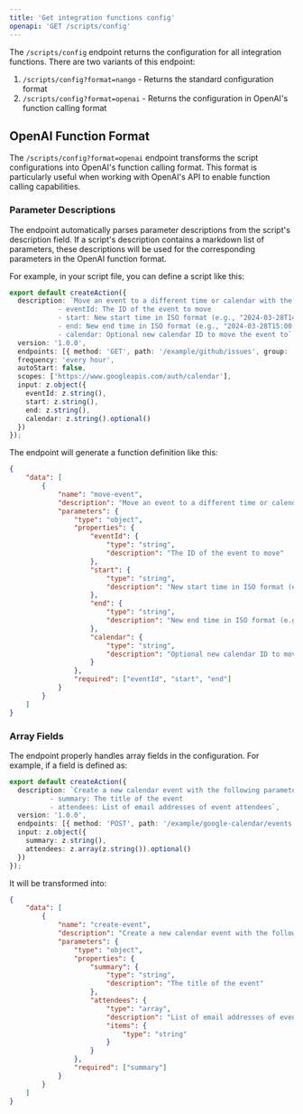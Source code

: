 ```yaml
---
title: 'Get integration functions config'
openapi: 'GET /scripts/config'
---
```


The `/scripts/config` endpoint returns the configuration for all integration functions. There are two variants of this endpoint:

1. `/scripts/config?format=nango` - Returns the standard configuration format
2. `/scripts/config?format=openai` - Returns the configuration in OpenAI's function calling format

## OpenAI Function Format

The `/scripts/config?format=openai` endpoint transforms the script configurations into OpenAI's function calling format. This format is particularly useful when working with OpenAI's API to enable function calling capabilities.

### Parameter Descriptions

The endpoint automatically parses parameter descriptions from the script's description field. If a script's description contains a markdown list of parameters, these descriptions will be used for the corresponding parameters in the OpenAI function format.

For example, in your script file, you can define a script like this:

```typescript google-calendar/actions/move-event.ts
export default createAction({
  description: `Move an event to a different time or calendar with the following parameters:
            - eventId: The ID of the event to move
            - start: New start time in ISO format (e.g., "2024-03-28T14:00:00")
            - end: New end time in ISO format (e.g., "2024-03-28T15:00:00")
            - calendar: Optional new calendar ID to move the event to`,
  version: '1.0.0',
  endpoints: [{ method: 'GET', path: '/example/github/issues', group: 'Issues' }],
  frequency: 'every hour',
  autoStart: false,
  scopes: ['https://www.googleapis.com/auth/calendar'],
  input: z.object({
    eventId: z.string(),
    start: z.string(),
    end: z.string(),
    calendar: z.string().optional()
  })
});
```

The endpoint will generate a function definition like this:

```json
{
    "data": [
        {
            "name": "move-event",
            "description": "Move an event to a different time or calendar with the following parameters:\n- eventId: The ID of the event to move\n- start: New start time in ISO format (e.g., \"2024-03-28T14:00:00\")\n- end: New end time in ISO format (e.g., \"2024-03-28T15:00:00\")\n- calendar: Optional new calendar ID to move the event to",
            "parameters": {
                "type": "object",
                "properties": {
                    "eventId": {
                        "type": "string",
                        "description": "The ID of the event to move"
                    },
                    "start": {
                        "type": "string",
                        "description": "New start time in ISO format (e.g., \"2024-03-28T14:00:00\")"
                    },
                    "end": {
                        "type": "string",
                        "description": "New end time in ISO format (e.g., \"2024-03-28T15:00:00\")"
                    },
                    "calendar": {
                        "type": "string",
                        "description": "Optional new calendar ID to move the event to"
                    }
                },
                "required": ["eventId", "start", "end"]
            }
        }
    ]
}
```

### Array Fields

The endpoint properly handles array fields in the configuration. For example, if a field is defined as:

```typescript google-calendar/actions/create-event.ts
export default createAction({
  description: `Create a new calendar event with the following parameters:
          - summary: The title of the event
          - attendees: List of email addresses of event attendees`,
  version: '1.0.0',
  endpoints: [{ method: 'POST', path: '/example/google-calendar/events', group: 'Events' }],
  input: z.object({
    summary: z.string(),
    attendees: z.array(z.string()).optional()
  })
});
```

It will be transformed into:

```json
{
    "data": [
        {
            "name": "create-event",
            "description": "Create a new calendar event with the following parameters:\n- summary: The title of the event\n- attendees: List of email addresses of event attendees",
            "parameters": {
                "type": "object",
                "properties": {
                    "summary": {
                        "type": "string",
                        "description": "The title of the event"
                    },
                    "attendees": {
                        "type": "array",
                        "description": "List of email addresses of event attendees",
                        "items": {
                            "type": "string"
                        }
                    }
                },
                "required": ["summary"]
            }
        }
    ]
}
```
